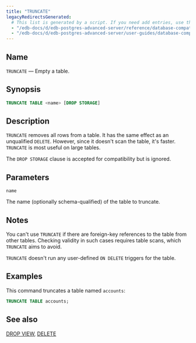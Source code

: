 ```yaml
---
title: "TRUNCATE"
legacyRedirectsGenerated:
  # This list is generated by a script. If you need add entries, use the `legacyRedirects` key.
  - "/edb-docs/d/edb-postgres-advanced-server/reference/database-compatibility-for-oracle-developers-reference-guide/9.6/Database_Compatibility_for_Oracle_Developers_Reference_Guide.1.092.html"
  - "/edb-docs/d/edb-postgres-advanced-server/user-guides/database-compatibility-for-oracle-developers-guide/9.5/Database_Compatibility_for_Oracle_Developers_Guide.1.118.html"
---
```


<div id="truncate" class="registered_link"></div>

## Name

`TRUNCATE` &mdash; Empty a table.

## Synopsis

```sql
TRUNCATE TABLE <name> [DROP STORAGE]
```

## Description

`TRUNCATE` removes all rows from a table. It has the same effect as an unqualified `DELETE`. However, since it doesn't scan the table, it's faster. `TRUNCATE` is most useful on large tables.

The `DROP STORAGE` clause is accepted for compatibility but is ignored.

## Parameters

`name`

 The name (optionally schema-qualified) of the table to truncate.

## Notes

You can't use `TRUNCATE` if there are foreign-key references to the table from other tables. Checking validity in such cases requires table scans, which `TRUNCATE` aims to avoid.

`TRUNCATE` doesn't run any user-defined `ON DELETE` triggers for the table.

## Examples

This command truncates a table named `accounts`:

```sql
TRUNCATE TABLE accounts;
```

## See also

[DROP VIEW](62_drop_view/#drop_view), [DELETE](44_delete/#delete)
